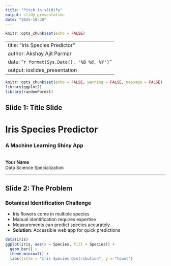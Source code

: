 ```yaml
---
title: "Pitch in slidify"
output: slidy_presentation
date: "2025-10-30"
---
```


```r
knitr::opts_chunk$set(echo = FALSE)
```

---
title: "Iris Species Predictor"
author: Akshay Ajit Parmar
date: "`r format(Sys.Date(), '%B %d, %Y')`"
output: ioslides_presentation
---

```r
knitr::opts_chunk$set(echo = FALSE, warning = FALSE, message = FALSE)
library(ggplot2)
library(randomForest)
```

## Slide 1: Title Slide

# Iris Species Predictor
### A Machine Learning Shiny App
<br>
**Your Name**
<br>
Data Science Specialization

---

## Slide 2: The Problem

### Botanical Identification Challenge

- Iris flowers come in multiple species
- Manual identification requires expertise
- Measurements can predict species accurately
- **Solution**: Accessible web app for quick predictions

```r
data(iris)
ggplot(iris, aes(x = Species, fill = Species)) + 
  geom_bar() +
  theme_minimal() +
  labs(title = "Iris Species Distribution", y = "Count")
```